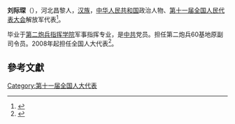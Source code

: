 '''刘际琛'''（{{bd|1948年||}}），河北昌黎人，[[汉族|汉族]]，[[中华人民共和国|中华人民共和国]]政治人物、[[第十一届全国人民代表大会|第十一届全国人民代表大会]]解放军代表<ref>{{cite web|author=新华网|title=第十一届全国人大代表|url=http://news.xinhuanet.com/ziliao/2008-03/03/content_7708230.htm?node=36628|publisher=新华网|accessdate=2014-01-07|archive-date=2014-01-10|archive-url=https://web.archive.org/web/20140110211415/http://news.xinhuanet.com/ziliao/2008-03/03/content_7708230.htm?node=36628|dead-url=no}}</ref>。

毕业于[[第二炮兵指挥学院|第二炮兵指挥学院]]军事指挥专业，是[[中共|中共]]党员。担任第二炮兵60基地原副司令员。2008年起担任全国人大代表<ref>{{cite news|title=全国人大代表信息-刘际琛|url=http://210.82.31.1:8084/delegate/viewDelegate.action?dbid=112785|accessdate=2013-04-05|newspaper=全国人大网|archive-url=https://web.archive.org/web/20140528032526/http://www.npc.gov.cn/delegate/viewDelegate.action?dbid=112785|archive-date=2014-05-28|dead-url=yes}}</ref>。

==參考文獻==
{{reflist}}
[[Category:第十一届全国人大代表|Category:第十一届全国人大代表]]